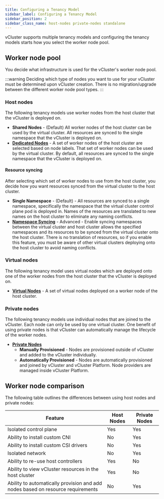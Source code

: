 ```yaml
---
title: Configuring a Tenancy Model
sidebar_label: Configuring a Tenancy Model
sidebar_position: 2
sidebar_class_name: host-nodes private-nodes standalone
---
```



vCluster supports multiple tenancy models and configuring the tenancy models starts how you select the worker node pool. 

## Worker node pool

You decide what infrastructure is used for the vCluster's worker node pool. 

:::warning
Deciding which type of nodes you want to use for your vCluster
must be determined upon vCluster creation. There is no migration/upgrade between the different worker node pool types.
:::

### Host nodes

The following tenancy models use worker nodes from the host cluster that the vCluster is deployed on. 

* **Shared Nodes** - (Default) All worker nodes of the host cluster can be used by the virtual cluster. All resources are synced to the single namespace that the vCluster is deployed on. 
* **[Dedicated Nodes](./vcluster-yaml/sync/from-host/nodes#selecting-a-set-of-nodes)** - A set of worker nodes of the host cluster are selected based on node labels. That set of worker nodes can be used by the virtual cluster. By default, all resources are synced to the single namespace that the vCluster is deployed on. 

#### Resource syncing

After selecting which set of worker nodes to use from the host cluster, you decide how you want resources synced from the virtual cluster to the host cluster. 

* **Single Namespace** - (Default) - All resources are synced to a single namespace, specifically the namespace that the virtual cluster control plane pod is deployed in. Names of the resources are translated to new names on the host cluster to eliminate any naming conflicts.
* **[Namespace Syncing](./vcluster-yaml/sync/to-host/advanced/namespaces)** - Advanced - Enable syncing namespaces between the virtual cluster and host cluster allows the specified namespaces and its resources to be synced from the virtual cluster onto the host cluster. There is no 
translation of resources, so if you enable this feature, you must be aware of other virtual clusters deploying onto the host cluster to avoid naming conflicts. 

### Virtual nodes

The following tenancy model uses virtual nodes which are deployed onto one of the worker nodes from the host cluster that the vCluster 
is deployed on. 

* **[Virtual Nodes](https://www.vnode.com/docs/)** - A set of virtual nodes deployed on a worker node of the host cluster.

### Private nodes

The following tenancy models use individual nodes that are joined to the vCluster. Each node can only be used by one virtual cluster. One benefit of using private nodes is that vCluster can automatically manage the lifecycle of the worker nodes. 

- **[Private Nodes](./vcluster-yaml/private-nodes)** 
  - **Manually Provisioned** - Nodes are provisioned outside of vCluster and added to the vCluster individually. 
  - **Automatically Provisioned** - Nodes are automatically provisioned and joined by vCluster and vCluster Platform. Node providers are managed inside vCluster Platform. 

## Worker node comparison

The following table outlines the differences between using host nodes and private nodes:

| Feature                                    |  Host Nodes           |  Private Nodes                 |
|--------------------------------------------|------------------------------|------------------------------|
| Isolated control plane                     | Yes                          | Yes                          |
| Ability to install custom CNI              | No                          | Yes                           |
| Ability to install custom CSI drivers      | No                          | Yes                           |
| Isolated network                           | No                          | Yes                           |
| Ability to re-use host controllers         | Yes                           | No                          |
| Ability to view vCluster resources in the host cluster | Yes              | No                          |
| Ability to automatically provision and add nodes based on resource requirements | No | Yes |